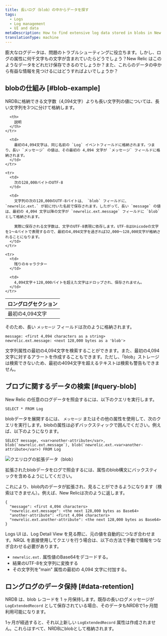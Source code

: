 ```yaml
---
title: 長いログ（blob）の中からデータを探す
tags:
  - Logs
  - Log management
  - UI and data
metaDescription: How to find extensive log data stored in blobs in New Relic.
translationType: machine
---
```



膨大なログデータは、問題のトラブルシューティングに役立ちます。しかし、ログの属性に何千文字もの文字が含まれていたらどうでしょう？New Relic はこのようなデータをどれだけ保存できるのでしょうか？また、これらのデータの中から有益な情報を見つけるにはどうすればよいでしょうか？

## blobの仕組み [#blob-example]

NRDBに格納できる文字数（4,094文字）よりも長い文字列の値については、長い文字列を3つに分けて格納します。

<table>
  <thead>
    <tr>
      <th style={{ width: "200px" }}>
        ロングログセクション
      </th>

      <th>
        説明
      </th>
    </tr>
  </thead>

  <tbody>
    <tr>
      <td>
        最初の4,094文字
      </td>

      <td>
        最初の4,094文字は、同じ名前の `Log` イベントフィールドに格納されます。つまり、長い `メッセージ` の値は、その最初の 4,094 文字が `メッセージ` フィールドに格納されます。
      </td>
    </tr>

    <tr>
      <td>
        次の128,000バイトのUTF-8
      </td>

      <td>
        文字列の次の128,000のUTF-8バイトは、 `blob` フィールドに、 `newrelic.ext.` が前に付いた名前で保存されます。したがって、長い `message` の値は、最初の 4,094 文字以降の文字が `newrelic.ext.message` フィールドに `blob` として格納されます。

        実際に保存される文字数は、文字のUTF-8表現に依存します。UTF-8はUnicodeの文字を1〜4バイトで表現するので、最初の4,094文字を過ぎれば32,000〜128,000文字が格納されることになります。
      </td>
    </tr>

    <tr>
      <td>
        残りのキャラクター
      </td>

      <td>
        4,094文字＋128,000バイトを超えた文字はドロップされ、保存されません。
      </td>
    </tr>
  </tbody>
</table>

そのため、長い `メッセージ` フィールドは次のように格納されます。

```
message: <first 4,094 characters as a string>
newrelic.ext.message: <next 128,000 bytes as a 'blob'>
```

<Callout variant="tip">
  文字列属性の最初の4,094文字を検索することができます。また、最初の4,094文字に対するアラートを作成することもできます。ただし、「blob」ストレージは検索できないため、最初の4094文字を超えるテキストは検索も警告もできません。
</Callout>

## ブロブに関するデータの検索 [#query-blob]

New Relic の任意のログデータを照会するには、以下のクエリを実行します。

```
SELECT * FROM Log
```

blobデータを展開するには、 `メッセージ` またはその他の属性を使用して、次のクエリを実行します。blobの属性は必ずバックスティックで囲んでください。例えば、以下のようになります。

```
SELECT message, <var>another-attribute</var>, blob(`newrelic.ext.message`), blob(`newrelic.ext.<var>another-attribute</var>) FROM Log
```

<img
  title="クエリログの拡張データ（blob）"
  alt="クエリログの拡張データ（blob）"
  src={logBlobQuery}
/>

<figcaption>
  拡張されたblobデータをログで照会するには、属性のblob構文にバックスティックを含めるようにしてください。
</figcaption>

これにより、blob内のデータが拡張され、見ることができるようになります（検索はできません）。例えば、New Relicは次のように返します。

```
{
  "message": <first 4,094 characters>
  "newrelic.ext.message": <the next 128,000 bytes as Base64> 
  "another-attribute": <first 4,094 characters>
  "newrelic.ext.another-attribute": <the next 128,000 bytes as Base64>
}
```

Logs UI は、Log Detail View を見る際に、元の値を自動的につなぎ合わせます。NRQL を直接使用してクエリを行う場合は、以下の方法で手動で情報をつなぎ合わせる必要があります。

* `newrelic.ext.` 属性値のBase64をデコードする。
* 結果のUTF-8を文字列に変換する
* その文字列を"main" 属性の最初の 4,094 文字に付加する。

## ロングログのデータ保持 [#data-retention]

NRDB は、blob レコードを 1 ヶ月保持します。既存の長いログメッセージが `LogExtendedRecord` として保存されている場合、そのデータもNRDBで1ヶ月間利用可能になります。

1ヶ月が経過すると、それ以上新しい `LogExtendedRecord` 属性は作成されません。これらはすべて、NRDBにblobとして格納されます。
